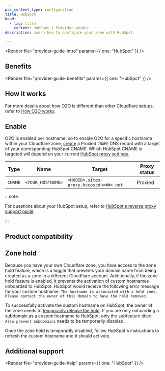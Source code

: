 ```yaml
---
pcx_content_type: configuration
title: HubSpot
head:
  - tag: title
    content: HubSpot | Provider guides
description: Learn how to configure your zone with HubSpot.

---
```



<Render file="provider-guide-intro" params={{ one: "HubSpot" }} />

## Benefits

<Render file="provider-guide-benefits" params={{ one: "HubSpot" }} />

## How it works

For more details about how O2O is different than other Cloudflare setups, refer to [How O2O works](/cloudflare-for-platforms/cloudflare-for-saas/saas-customers/how-it-works/).

## Enable

O2O is enabled per hostname, so to enable O2O for a specific hostname within your Cloudflare zone, [create](/dns/manage-dns-records/how-to/create-dns-records/#create-dns-records) a Proxied `CNAME` DNS record with a target of your corresponding HubSpot CNAME. Which HubSpot CNAME is targeted will depend on your current [HubSpot proxy settings](https://developers.hubspot.com/docs/cms/developer-reference/reverse-proxy-support#configure-the-proxy).

| Type    | Name              | Target                                 | Proxy status |
| ------- | ----------------- | -------------------------------------- | ------------ |
| `CNAME` | `<YOUR_HOSTNAME>` | `<HUBID>.sites-proxy.hscoscdn<##>.net` | Proxied      |

:::note


For questions about your HubSpot setup, refer to [HubSpot's reverse proxy support guide](https://developers.hubspot.com/docs/cms/developer-reference/reverse-proxy-support).


:::

## Product compatibility

<Render file="provider-guide-compatibility" />

## Zone hold

Because you have your own Cloudflare zone, you have access to the zone hold feature, which is a toggle that prevents your domain name from being created as a zone in a different Cloudflare account. Additionally, if the zone hold feature is enabled, it prevents the activation of custom hostnames onboarded to HubSpot. HubSpot would receive the following error message for your custom hostname: `The hostname is associated with a held zone. Please contact the owner of this domain to have the hold removed.`

To successfully activate the custom hostname on HubSpot, the owner of the zone needs to [temporarily release the hold](/fundamentals/account/account-security/zone-holds/#release-zone-holds). If you are only onboarding a subdomain as a custom hostname to HubSpot, only the subfeature titled `Also prevent Subdomains` needs to be temporarily disabled.

Once the zone hold is temporarily disabled, follow HubSpot's instructions to refresh the custom hostname and it should activate.

## Additional support

<Render file="provider-guide-help" params={{ one: "HubSpot" }} />
